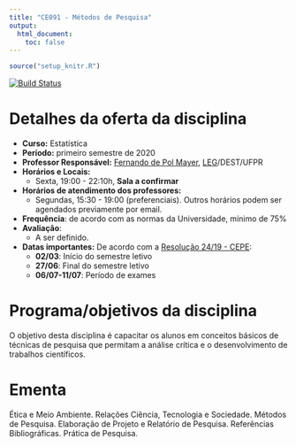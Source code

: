 ```yaml
---
title: "CE091 - Métodos de Pesquisa"
output:
  html_document:
    toc: false
---
```


```r
source("setup_knitr.R")
```

[![Build Status](https://travis-ci.org/leg-ufpr/ce091.svg?branch=master)](https://travis-ci.org/leg-ufpr/ce091)

<!-- <div class="alert alert-danger" role="alert"> -->
<!-- </div> -->

# Detalhes da oferta da disciplina

- **Curso:** Estatística
- **Período:** primeiro semestre de 2020
- **Professor Responsável:** [Fernando de Pol Mayer][],
  [LEG][]/DEST/UFPR
- **Horários e Locais:**
  - Sexta, 19:00 - 22:10h, **Sala a confirmar**
- **Horários de atendimento dos professores:**
    - Segundas, 15:30 - 19:00 (preferenciais). Outros horários
      podem ser agendados previamente por email.
- **Frequência**: de acordo com as normas da Universidade, mínimo de 75%
- **Avaliação**:
  - A ser definido.
- **Datas importantes:** De acordo com a [Resolução 24/19 - CEPE][]:
    - **02/03**: Início do semestre letivo
    - **27/06**: Final do semestre letivo
    - **06/07-11/07**: Período de exames

# Programa/objetivos da disciplina

O objetivo desta disciplina é capacitar os alunos em conceitos básicos
de técnicas de pesquisa que permitam a análise crítica e o
desenvolvimento de trabalhos científicos.

# Ementa

Ética e Meio Ambiente. Relações Ciência, Tecnologia e Sociedade. Métodos
de Pesquisa. Elaboração de Projeto e Relatório de Pesquisa. Referências
Bibliográficas. Prática de Pesquisa.


<!-- links -->

[Elias Teixeira Krainski]: http://www.leg.ufpr.br/~elias/
[Fernando de Pol Mayer]: http://leg.ufpr.br/~fernandomayer
[Wagner Hugo Bonat]: http://leg.ufpr.br/~wbonat
[LEG]: http://www.leg.ufpr.br
[Resolução 24/19 - CEPE]: http://www.soc.ufpr.br/portal/wp-content/uploads/2019/11/cepe-24.19.pdf
